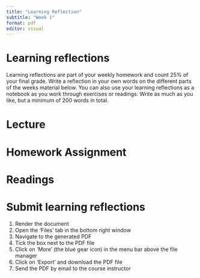 ```yaml
---
title: "Learning Reflection"
subtitle: "Week 1"
format: pdf
editor: visual
---
```


# Learning reflections

Learning reflections are part of your weekly homework and count 25% of your final grade. Write a reflection in your own words on the different parts of the weeks material below. You can also use your learning reflections as a notebook as you work through exercises or readings. Write as much as you like, but a minimum of 200 words in total.

# Lecture

<!--# Add your reflections on the lecture of this week here -->

# Homework Assignment

<!--# Add your reflections on the homework programming assignment here -->

# Readings

<!--# Add your reflections on the required readings here -->

# Submit learning reflections

1.  Render the document
2.  Open the 'Files' tab in the bottom right window
3.  Navigate to the generated PDF
4.  Tick the box next to the PDF file
5.  Click on 'More' (the blue gear icon) in the menu bar above the file manager
6.  Click on 'Export' and download the PDF file
7.  Send the PDF by email to the course instructor

